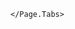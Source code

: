 
<Unstyled>
	<Page.Tabs
		title="Drawer"
		subtitle="Drawer is used to display additional content or navigation options without taking up the entire screen."
		status="ready"
	>

	</Page.Tabs>
</Unstyled>
